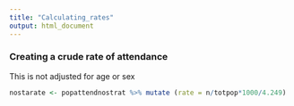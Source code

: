 ```yaml
---
title: "Calculating_rates"
output: html_document
---
```

### Creating a crude rate of attendance###
This is not adjusted for age or sex

<!--- 4.249 is the number of years that the data covered --->
``` r
nostarate <- popattendnostrat %>% mutate (rate = n/totpop*1000/4.249)
```